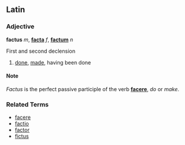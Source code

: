 ==Latin==
===Adjective===
'''factus''' ''m'', '''[[facta]]''' ''f'', '''[[factum]]''' ''n''

First and second declension

# [[done]], [[made]], having been done

====Note====
''Factus'' is the perfect passive participle of the verb '''[[facere]]''', ''do'' or ''make''.

===Related Terms===
*[[facere]]
*[[factio]]
*[[factor]]
*[[fictus]]